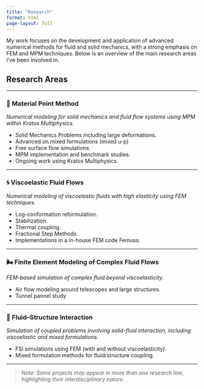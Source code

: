 ```yaml
---
title: "Research"
format: html
page-layout: full
---
```



 My work focuses on the development and application of advanced numerical methods for fluid and solid mechanics, with a strong emphasis on FEM and MPM techniques. Below is an overview of the main research areas I’ve been involved in.

## Research Areas

---

### 🌊 Material Point Method 
*Numerical modeling for solid mechanics and fluid flow systems using MPM within Kratos Multiphysics.*

- Solid Mechanics Problems including large deformations.
- Advanced on mixed formulations (mixed u-p)
- Free surface flow simulations.
- MPM implementation and benchmark studies.
- Ongoing work using Kratos Multiphysics.

<!--[More details →](research_mpm.qmd)-->

---

### 🌀 Viscoelastic Fluid Flows
*Numerical modeling of viscoelastic fluids with high elasticity using FEM techniques.*

- Log-conformation reformulation.
- Stabilization.
- Thermal coupling.
- Fractional Step Methods.
- Implementations in a in-house FEM code Femuss.

<!-- [More details →](research_viscoelastic-flows.qmd) -->

---

### 🌬️ Finite Element Modeling of Complex Fluid Flows
*FEM-based simulation of complex fluid beyond viscoelasticity.*

- Air flow modeling around telescopes and large structures.
- Tunnel pannel study

<!--[More details →](research_fem-complex-flows.qmd)-->


---

### 🔄 Fluid–Structure Interaction
*Simulation of coupled problems involving solid-fluid interaction, including viscoelastic and mixed formulations.*

- FSI simulations using FEM (with and without viscoelasticity).
- Mixed formulation methods for fluid/structure coupling.

<!--[More details →](research_coupled-fsi.qmd)-->

---

> *Note: Some projects may appear in more than one research line, highlighting their interdisciplinary nature.*
